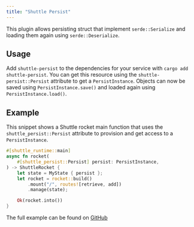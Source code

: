 ```yaml
---
title: "Shuttle Persist"
---
```


This plugin allows persisting struct that implement `serde::Serialize` and loading them again using `serde::Deserialize`.

## Usage
Add `shuttle-persist` to the dependencies for your service with `cargo add shuttle-persist`. You can get this resource using the `shuttle-persist::Persist` attribute to get a `PersistInstance`. Objects can now be saved using `PersistInstance.save()` and loaded again using `PersistInstance.load()`.

## Example
This snippet shows a Shuttle rocket main function that uses the `shuttle_persist::Persist` attribute to provision and get access to a `PersistInstance`.

```rust main.rs
#[shuttle_runtime::main]
async fn rocket(
    #[shuttle_persist::Persist] persist: PersistInstance,
) -> ShuttleRocket {
    let state = MyState { persist };
    let rocket = rocket::build()
        .mount("/", routes![retrieve, add])
        .manage(state);

    Ok(rocket.into())
}
```

The full example can be found on [GitHub](https://github.com/shuttle-hq/shuttle-examples/tree/main/rocket/persist)
